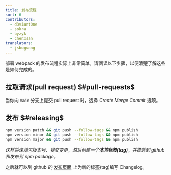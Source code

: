 ```yaml
---
title: 发布流程
sort: 6
contributors:
  - d3viant0ne
  - sokra
  - byzyk
  - chenxsan
translators:
  - jsbugwang
---
```


部署 webpack 的发布流程实际上非常简单。请阅读以下步骤，以便清楚了解这些是如何完成的。

## 拉取请求(pull request) $#pull-requests$

当你向 `main` 分支上提交 pull request 时，选择 _Create Merge Commit_ 选项。


## 发布 $#releasing$

```bash
npm version patch && git push --follow-tags && npm publish
npm version minor && git push --follow-tags && npm publish
npm version major && git push --follow-tags && npm publish
```

_这样将递增包版本号，提交变更，然后创建一个**本地标签(tag)**，并推送到 github 和发布到 npm package。_

之后就可以到 github 的 [发布页面](https://github.com/webpack/webpack/releases) 上为新的标签(tag)编写 Changelog。
